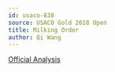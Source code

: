 ```yaml
---
id: usaco-838
source: USACO Gold 2018 Open
title: Milking Order
author: Qi Wang
---
```


[Official Analysis](http://www.usaco.org/current/data/sol_milkorder_gold_open18.html)

<LanguageSection>

<JavaSection>

```java

```

</JavaSection>

</LanguageSection>
